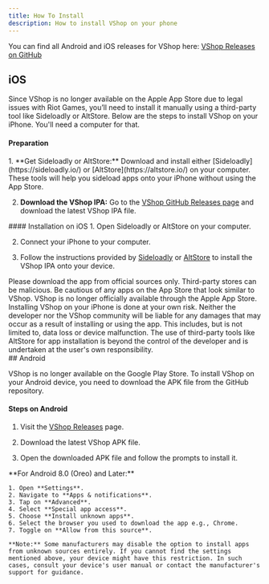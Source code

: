 ```yaml
---
title: How To Install
description: How to install VShop on your phone
---
```


You can find all Android and iOS releases for VShop here: [VShop Releases on GitHub](https://github.com/VShopApp/mobile/releases)

## iOS

Since VShop is no longer available on the Apple App Store due to legal issues with Riot Games, you’ll need to install it manually using a third-party tool like Sideloadly or AltStore. Below are the steps to install VShop on your iPhone. You'll need a computer for that.

#### Preparation
<Steps>
1. **Get Sideloadly or AltStore:** Download and install either [Sideloadly](https://sideloadly.io/) or [AltStore](https://altstore.io/) on your computer. These tools will help you sideload apps onto your iPhone without using the App Store.

2. **Download the VShop IPA:** Go to the [VShop GitHub Releases page](https://github.com/VShopApp/mobile/releases) and download the latest VShop IPA file.
</Steps>
#### Installation on iOS
<Steps>
1. Open Sideloadly or AltStore on your computer. 

2. Connect your iPhone to your computer.

3. Follow the instructions provided by [Sideloadly](https://www.youtube.com/watch?v=vqTsavQc3lQ) or [AltStore](https://faq.altstore.io/altstore-classic/how-to-install-altstore-windows) to install the VShop IPA onto your device.
</Steps>
<Aside type="danger">
  Please download the app from official sources only. Third-party stores can be
  malicious.
  Be cautious of any apps on the App Store that look similar to VShop. VShop is no longer officially available through the Apple App Store.
  Installing VShop on your iPhone is done at your own risk. Neither the developer nor the VShop community will be liable for any damages that may occur as a result of installing or using the app. This includes, but is not limited to, data loss or device malfunction. The use of third-party tools like AltStore for app installation is beyond the control of the developer and is undertaken at the user's own responsibility.
</Aside>
## Android

VShop is no longer available on the Google Play Store. To install VShop on your Android device, you need to download the APK file from the GitHub repository.

#### Steps on Android
1. Visit the [VShop Releases](https://github.com/VShopApp/mobile/releases) page.

2. Download the latest VShop APK file.

3. Open the downloaded APK file and follow the prompts to install it.

<Aside type="caution" title="Permission issues with Android?">
    **For Android 8.0 (Oreo) and Later:**

    1. Open **Settings**.
    2. Navigate to **Apps & notifications**.
    3. Tap on **Advanced**.
    4. Select **Special app access**.
    5. Choose **Install unknown apps**.
    6. Select the browser you used to download the app e.g., Chrome.
    7. Toggle on **Allow from this source**.

    **Note:** Some manufacturers may disable the option to install apps from unknown sources entirely. If you cannot find the settings mentioned above, your device might have this restriction. In such cases, consult your device's user manual or contact the manufacturer's support for guidance.
</Aside>
